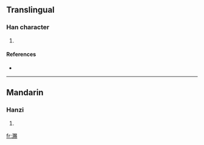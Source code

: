 ==Translingual==

===Han character===
{{Han char|rn=85|rad=水|as=15|sn=18|four=|canj=水月金竹 (EBCH)}}

# {{defn|Han|sort=水15}}

====References====
* {{Han ref|kx=0658.190|dkj=18576|dj=1068.170|hdz=31778.040|uh=7003|ud=28675}}

----

==Mandarin==

===Hanzi===
{{cmn-hanzi|pin=[[sì]] ([[si4]])|wg=ssu<sup>4</sup>}}

# {{defn|Mandarin}}

[[fr:瀃]]